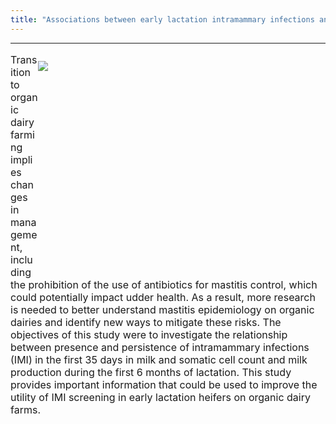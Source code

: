 ```yaml
---
title: "Associations between early lactation intramammary infections and udder health and performance during the first 180 days in milk in first-lactation organic dairy cows"
---
```


***

<div style= "float : right; position : relative; top: 0px; width : 460px; height : 350px; padding-right: 0px; margin-bottom : 0px">
![](./photos/photo_cows.jpg)

</div>

</font>


</font>

<font size = "3">

Transition to organic dairy farming implies changes in management, including the prohibition of the use of antibiotics for mastitis control, which could potentially impact udder health. As a result, more research is needed to better understand mastitis epidemiology on organic dairies and identify new ways to mitigate these risks. The objectives of this study were to investigate the relationship between presence and persistence of intramammary infections (IMI) in the first 35 days in milk and somatic cell count and milk production during the first 6 months of lactation. This study provides important information that could be used to improve the utility of IMI screening in early lactation heifers on organic dairy farms.   
 
